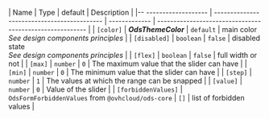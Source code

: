 | Name                  | Type                                        | default       | Description                                              |
|-- ------------------- | ------------------------------------------- | ------------- | -------------------------------------------------------- |
| `[color]`             | **_OdsThemeColor_**                         | `default`     | main color<br />_See design components principles_       |
| `[disabled]`          | `boolean`                                   | `false`       | disabled state<br />_See design components principles_   |
| `[flex]`              | `boolean`                                   | `false`       | full width or not                                        |
| `[max]`               | `number`                                    | `0`           | The maximum value that the slider can have               |
| `[min]`               | `number`                                    | `0`           | The minimum value that the slider can have               |
| `[step]`              | `number`                                    | `1`           | The values at which the range can be snapped             |
| `[value]`             | `number`                                    | `0`           | Value of the slider                                      |
| `[forbiddenValues]`   | `OdsFormForbiddenValues` from `@ovhcloud/ods-core`   | `[]`          | list of forbidden values                                 |
